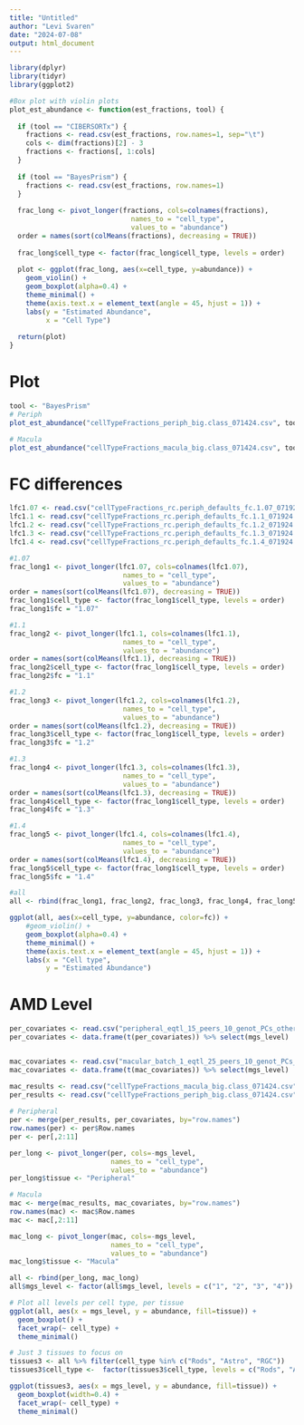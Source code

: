 ```yaml
---
title: "Untitled"
author: "Levi Svaren"
date: "2024-07-08"
output: html_document
---
```



```r
library(dplyr)
library(tidyr)
library(ggplot2)
```

```r
#Box plot with violin plots
plot_est_abundance <- function(est_fractions, tool) {
  
  if (tool == "CIBERSORTx") {
    fractions <- read.csv(est_fractions, row.names=1, sep="\t")
    cols <- dim(fractions)[2] - 3
    fractions <- fractions[, 1:cols]
  }
  
  if (tool == "BayesPrism") {
    fractions <- read.csv(est_fractions, row.names=1)
  }
  
  frac_long <- pivot_longer(fractions, cols=colnames(fractions),
                              names_to = "cell_type",
                              values_to = "abundance")
  order = names(sort(colMeans(fractions), decreasing = TRUE))
  
  frac_long$cell_type <- factor(frac_long$cell_type, levels = order)
  
  plot <- ggplot(frac_long, aes(x=cell_type, y=abundance)) +
    geom_violin() +
    geom_boxplot(alpha=0.4) +
    theme_minimal() +
    theme(axis.text.x = element_text(angle = 45, hjust = 1)) +
    labs(y = "Estimated Abundance",
         x = "Cell Type")
  
  return(plot)
}
```

# Plot
```r
tool <- "BayesPrism"
# Periph
plot_est_abundance("cellTypeFractions_periph_big.class_071424.csv", tool)

# Macula
plot_est_abundance("cellTypeFractions_macula_big.class_071424.csv", tool)
```

# FC differences
```r
lfc1.07 <- read.csv("cellTypeFractions_rc.periph_defaults_fc.1.07_071924.csv", row.names=1)
lfc1.1 <- read.csv("cellTypeFractions_rc.periph_defaults_fc.1.1_071924.csv", row.names=1)
lfc1.2 <- read.csv("cellTypeFractions_rc.periph_defaults_fc.1.2_071924.csv", row.names=1)
lfc1.3 <- read.csv("cellTypeFractions_rc.periph_defaults_fc.1.3_071924.csv", row.names=1)
lfc1.4 <- read.csv("cellTypeFractions_rc.periph_defaults_fc.1.4_071924.csv", row.names=1)

#1.07
frac_long1 <- pivot_longer(lfc1.07, cols=colnames(lfc1.07),
                            names_to = "cell_type",
                            values_to = "abundance")
order = names(sort(colMeans(lfc1.07), decreasing = TRUE))
frac_long1$cell_type <- factor(frac_long1$cell_type, levels = order)
frac_long1$fc = "1.07"

#1.1
frac_long2 <- pivot_longer(lfc1.1, cols=colnames(lfc1.1),
                            names_to = "cell_type",
                            values_to = "abundance")
order = names(sort(colMeans(lfc1.1), decreasing = TRUE))
frac_long2$cell_type <- factor(frac_long1$cell_type, levels = order)
frac_long2$fc = "1.1"

#1.2
frac_long3 <- pivot_longer(lfc1.2, cols=colnames(lfc1.2),
                            names_to = "cell_type",
                            values_to = "abundance")
order = names(sort(colMeans(lfc1.2), decreasing = TRUE))
frac_long3$cell_type <- factor(frac_long1$cell_type, levels = order)
frac_long3$fc = "1.2"

#1.3
frac_long4 <- pivot_longer(lfc1.3, cols=colnames(lfc1.3),
                            names_to = "cell_type",
                            values_to = "abundance")
order = names(sort(colMeans(lfc1.3), decreasing = TRUE))
frac_long4$cell_type <- factor(frac_long1$cell_type, levels = order)
frac_long4$fc = "1.3"

#1.4
frac_long5 <- pivot_longer(lfc1.4, cols=colnames(lfc1.4),
                            names_to = "cell_type",
                            values_to = "abundance")
order = names(sort(colMeans(lfc1.4), decreasing = TRUE))
frac_long5$cell_type <- factor(frac_long1$cell_type, levels = order)
frac_long5$fc = "1.4"

#all
all <- rbind(frac_long1, frac_long2, frac_long3, frac_long4, frac_long5)

ggplot(all, aes(x=cell_type, y=abundance, color=fc)) +
    #geom_violin() +
    geom_boxplot(alpha=0.4) +
    theme_minimal() +
    theme(axis.text.x = element_text(angle = 45, hjust = 1)) +
    labs(x = "Cell type",
         y = "Estimated Abundance")
```

# AMD Level

```r
per_covariates <- read.csv("peripheral_eqtl_15_peers_10_genot_PCs_other_covariates.txt", sep="\t", row.names = 1)
per_covariates <- data.frame(t(per_covariates)) %>% select(mgs_level)


mac_covariates <- read.csv("macular_batch_1_eqtl_25_peers_10_genot_PCs_other_covariates.txt", sep="\t", row.names = 1)
mac_covariates <- data.frame(t(mac_covariates)) %>% select(mgs_level)
```

```r
mac_results <- read.csv("cellTypeFractions_macula_big.class_071424.csv", row.names=1)
per_results <- read.csv("cellTypeFractions_periph_big.class_071424.csv", row.names=1)
  
# Peripheral
per <- merge(per_results, per_covariates, by="row.names")
row.names(per) <- per$Row.names
per <- per[,2:11]

per_long <- pivot_longer(per, cols=-mgs_level,
                         names_to = "cell_type",
                         values_to = "abundance")
per_long$tissue <- "Peripheral"

# Macula
mac <- merge(mac_results, mac_covariates, by="row.names")
row.names(mac) <- mac$Row.names
mac <- mac[,2:11]

mac_long <- pivot_longer(mac, cols=-mgs_level,
                         names_to = "cell_type",
                         values_to = "abundance")
mac_long$tissue <- "Macula"

all <- rbind(per_long, mac_long)
all$mgs_level <- factor(all$mgs_level, levels = c("1", "2", "3", "4"))

# Plot all levels per cell type, per tissue
ggplot(all, aes(x = mgs_level, y = abundance, fill=tissue)) +
  geom_boxplot() +
  facet_wrap(~ cell_type) +
  theme_minimal()
```

```r
# Just 3 tissues to focus on
tissues3 <- all %>% filter(cell_type %in% c("Rods", "Astro", "RGC"))
tissues3$cell_type <-  factor(tissues3$cell_type, levels = c("Rods", "Astro", "RGC"))

ggplot(tissues3, aes(x = mgs_level, y = abundance, fill=tissue)) +
  geom_boxplot(width=0.4) +
  facet_wrap(~ cell_type) +
  theme_minimal()
```








